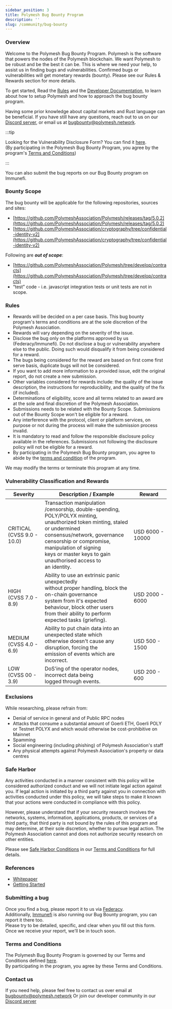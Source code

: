 ```yaml
---
sidebar_position: 3
title: Polymesh Bug Bounty Program
description: ''
slug: /community/bug-bounty
---
```


### Overview

Welcome to the Polymesh Bug Bounty Program.
Polymesh is the software that powers the nodes of the Polymesh blockchain. We want Polymesh to be robust and be the best it can be. This is where we need your help, to assist us in finding bugs and vulnerabilities. Confirmed bugs or vulnerabilities will get monetary rewards (bounty). Please see our Rules & Rewards section for more details.

To get started, Read the [Rules](/docs/community/bug-bounty-rules) and the [Developer Documentation](/docs/quickstart/up-in-ten-minutes/), to learn about how to setup Polymesh and how to approach the bug bounty program.

Having some prior knowledge about capital markets and Rust language can be beneficial. If you have still have any questions, reach out to us on our [Discord server](https://discord.gg/ud2deWAnyt), or email us at [bugbounty@polymesh.network](mailto:bugbounty@polymesh.network).

:::tip

Looking for the Vulnerability Disclosure Form? You can find it [here](https://www.federacy.com/polymesh-bug-bounty-program).  
(By participating in the Polymesh Bug Bounty Program, you agree by the program's [Terms and Conditions](/docs/community/bug-bounty-rules))

:::

You can also submit the bug reports on our Bug Bounty program on Immunefi.

### Bounty Scope

The bug bounty will be applicable for the following repositories, sources and sites:

- [https://github.com/PolymeshAssociation/Polymesh/releases/tag/5.0.2](https://github.com/PolymeshAssociation/Polymesh/releases/tag/5.0.2)
- [https://github.com/PolymeshAssociation/cryptography/tree/confidential-identity-v2](https://github.com/PolymeshAssociation/cryptography/tree/confidential-identity-v2)

Following are **_out of scope_**:

- [https://github.com/PolymeshAssociation/Polymesh/tree/develop/contracts](https://github.com/PolymeshAssociation/Polymesh/tree/develop/contracts)
- “test” code - i.e. javascript integration tests or unit tests are not in scope.

### Rules

- Rewards will be decided on a per case basis. This bug bounty program's terms and conditions are at the sole discretion of the Polymesh Association.
- Rewards will vary depending on the severity of the issue.
- Disclose the bug only on the platforms approved by us (Federacy/Immunefi). Do not disclose a bug or vulnerability anywhere else to the public. Doing such would disqualify it from being considered for a reward.
- The bugs being considered for the reward are based on first come first serve basis, duplicate bugs will not be considered.
- If you want to add more information to a provided issue, edit the original report, do not create a new submission.
- Other variables considered for rewards include: the quality of the issue description, the instructions for reproducibility, and the quality of the fix (if included).
- Determinations of eligibility, score and all terms related to an award are at the sole and final discretion of the Polymesh Association.
- Submissions needs to be related with the Bounty Scope. Submissions out of the Bounty Scope won't be eligible for a reward.
- Any interference with the protocol, client or platform services, on purpose or not during the process will make the submission process invalid.
- It is mandatory to read and follow the responsible disclosure policy available in the references. Submissions not following the disclosure policy will not be eligible for a reward.
- By participating in the Polymesh Bug Bounty program, you agree to abide by the [terms and condition](/docs/community/bug-bounty-rules) of the program.

We may modify the terms or terminate this program at any time.

### Vulnerability Classification and Rewards

| <b>Severity</b>                | <b>Description / Example</b>                                                                                                                                                                                                                                                                         | <b>Reward</b>    |
| ------------------------------ | ---------------------------------------------------------------------------------------------------------------------------------------------------------------------------------------------------------------------------------------------------------------------------------------------------- | ---------------- |
| CRITICAL<br/>(CVSS 9.0 - 10.0) | Transaction manipulation /censorship, double-spending,<br/> POLY/POLYX minting, unauthorized token minting, staled <br/>or undermined consensus/network, governance <br/>censorship or compromise, manipulation of signing <br/>keys or master keys to gain unauthorised access to <br/>an identity. | USD 6000 - 10000 |
| HIGH<br/>(CVSS 7.0 - 8.9)      | Ability to use an extrinsic panic unexpectedly <br/>without proper handling, block the on-chain governance <br/>system from it's expected behaviour, block other users<br/>from their ability to perform expected tasks (griefing).                                                                  | USD 2000 - 6000  |
| MEDIUM<br/>(CVSS 4.0 - 6.9)    | Ability to put chain data into an unexpected state which <br/>otherwise doesn't cause any disruption, forcing the <br/>emission of events which are incorrect.                                                                                                                                       | USD 500 - 1500   |
| LOW<br/>(CVSS 00 - 3.9)        | DoS'ing of the operator nodes, incorrect data being <br/>logged through events.                                                                                                                                                                                                                      | USD 200 - 600    |

### Exclusions

While researching, please refrain from:

- Denial of service in general and of Public RPC nodes
- Attacks that consume a substantial amount of Goerli ETH, Goerli POLY or Testnet POLYX and which would otherwise be cost-prohibitive on Mainnet
- Spamming
- Social engineering (including phishing) of Polymesh Association's staff
- Any physical attempts against Polymesh Association's property or data centres

### Safe Harbor

Any activities conducted in a manner consistent with this policy will be considered authorized conduct and we will not initiate legal action against you. If legal action is initiated by a third party against you in connection with activities conducted under this policy, we will take steps to make it known that your actions were conducted in compliance with this policy.

However, please understand that if your security research involves the networks, systems, information, applications, products, or services of a third party, that third party is not bound by the rules of this program and may determine, at their sole discretion, whether to pursue legal action. The Polymesh Association cannot and does not authorize security research on other entities.

Please see [Safe Harbor Conditions](/docs/community/bug-bounty-rules#23-safe-harbor-provisions) in our [Terms and Conditions](/docs/community/bug-bounty-rules/) for full details.

### References

- [Whitepaper](https://info.polymesh.network/hubfs/Files/Polymesh-white-paper.pdf)
- [Getting Started](/docs/quickstart/up-in-ten-minutes/)

### Submitting a bug

Once you find a bug, please report it to us via [Federacy](https://www.federacy.com/polymesh-bug-bounty-program).  
Additionally, [Immunefi](https://immunefi.com/bounty/polymesh/) is also running our Bug Bounty program, you can report it there too.  
Please try to be detailed, specific, and clear when you fill out this form. Once we receive your report, we'll be in touch soon.

### Terms and Conditions

The Polymesh Bug Bounty Program is governed by our Terms and Conditions defined [here](/docs/community/bug-bounty-rules).  
By participating in the program, you agree by these Terms and Conditions.

### Contact us

If you need help, please feel free to contact us over email at [bugbounty@polymesh.network](mailto:bugbounty@polymesh.network)
Or join our developer community in our [Discord server](https://discord.gg/ud2deWAnyt)
